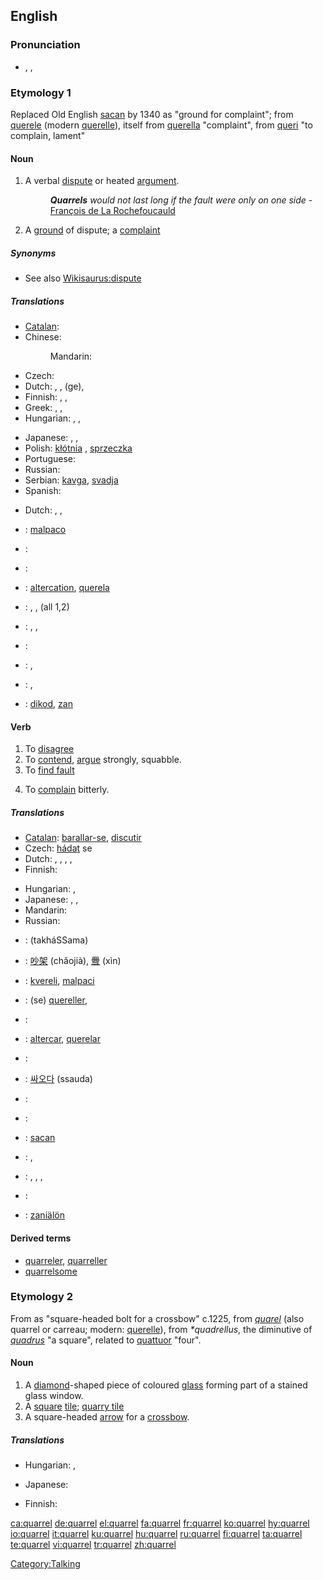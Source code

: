 ==English==
{{wikipedia}}

===Pronunciation===
* {{enPR|'kwôrəl}}, {{IPA|/ˈkwɒrəl/}}, {{SAMPA|/"kwQr@l/}}
*: {{rhymes|ɒrəl}}

===Etymology 1===
Replaced Old English [[sacan]] by 1340 as "ground for complaint"; from {{etyl|fro}} [[querele]] (modern [[querelle]]), itself from {{etyl|fro}} [[querella]] "complaint", from [[queri]] "to complain, lament"

====Noun====
{{en-noun}}

# A verbal [[dispute]] or heated [[argument]].
#: '''''Quarrels''' would not last long if the fault were only on one side'' - [[q:François de La Rochefoucauld|François de La Rochefoucauld]]
# A [[ground]] of dispute; a [[complaint]]

=====Synonyms=====
* See also [[Wikisaurus:dispute]]

=====Translations=====
{{trans-top|verbal dispute or heated argument}}
* [[Catalan]]: {{t|ca|baralla|f}}
* Chinese:
*: Mandarin: {{t|zh|吵架|tr=chǎojià|sc=Hani}}
* Czech: {{t-|cs|hádka|f}}
* Dutch: {{t-|nl|onenigheid|f}}, {{t|nl|dispuut|n}}, (ge){{t+|nl|ruzie|f}}, {{t-|nl|twist}}
* Finnish: {{t+|fi|riita}}, {{t-|fi|kiista}}, {{t+|fi|kina}}
* Greek: {{t+|el|καβγάς|sc=Grek}}, {{t|el|τσακωμός|sc=Grek}}, {{t|el|λογομαχία|sc=Grek}}
* Hungarian: {{t|hu|veszekedés}}, {{t|hu|perpatvar}}, {{t+|hu|vita}}
{{trans-mid}}
* Japanese: {{t|ja|言い争い|tr=iiarasoi|sc=Jpan}}, {{t-|ja|口論|tr=kōron|sc=Jpan}}, {{t-|ja|口喧嘩|tr=kuchigenka|sc=Jpan}}
* Polish: [[kłótnia]] {{f}}, [[sprzeczka]] {{f}}
* Portuguese: {{t+|pt|discussão|f}}
* Russian: {{t|ru|ссора|f|tr=ssóra|sc=Cyrl}}
* Serbian: [[kavga]], [[svadja]]
* Spanish: {{t-|es|discusión|f}}
{{trans-bottom}}

{{trans-top|ground of dispute; complaint}}
* Dutch: {{t|nl|geschilpunt|n}}, {{t|nl|dispuut|n}}, {{t+|nl|betwisting}}
{{trans-mid}}
{{trans-bottom}}

{{checktrans-top}}
* {{ttbc|Esperanto}}: [[malpaco]]
* {{ttbc|French}}: {{t+|fr|querelle|f}}
* {{ttbc|German}}: {{t+|de|Streit|m}}
* {{ttbc|Interlingua}}: [[altercation]], [[querela]]
* {{ttbc|Italian}}: {{t+|it|lite|f}}, {{t-|it|bega|f}}, {{t+|it|contesa|f}} (all 1,2)
{{checktrans-mid}}
* {{ttbc|Latin}}: {{t|la|jurgium}}, {{t|la|altercatio|f}}, {{t|la|rixa}}
* {{ttbc|Norwegian}}: {{t-|no|krangel}}
* {{ttbc|Portuguese}}: {{t+|pt|discussão|f}}, {{t+|pt|querela|f}}
* {{ttbc|Spanish}}: {{t-|es|pelea|f}}, {{t-|es|riña|f}}
* {{ttbc|Volapük}}: [[dikod]], [[zan]]
{{checktrans-bottom}}

====Verb====
{{en-verb|quarrels|2='''[[quarrelling]]''' {{i|UK}} ''or'' '''[[quarreling]]'''<!-- according to Chambers dictionary --> {{i|US}}|3='''[[quarrelled]]''' {{i|UK}} ''or'' '''[[quarreled]]''' {{i|US}}}}
{{intransitive}}

# To [[disagree]]
# To [[contend]], [[argue]] strongly, squabble.
# To [[find fault]]
# {{rfv-sense}} To [[complain]] bitterly.

=====Translations=====
{{trans-see|disagree}}

{{trans-top|to contend, argue strongly, squabble}}
* [[Catalan]]: [[barallar-se]], [[discutir]]
* Czech: [[hádat]] se
* Dutch: {{t|nl|bekvechten}}, {{t|nl|ruzieën}}, {{t|nl|ruzie maken}}, {{t|nl|redetwisten}}, {{t|nl|twisten}}
* Finnish: {{t+|fi|riidellä}}
{{trans-mid}}
* Hungarian: {{t+|hu|veszekszik}}, {{t|hu|veszekedik}}
* Japanese: {{t|ja|言い争う|tr=iiarasou|sc=Jpan}}, {{t|ja|口論する|tr=kōron suru|sc=Jpan}}, {{t|ja|口喧嘩する|tr=kuchigenka suru|sc=Jpan}}
* Mandarin: {{t|zh|吵架|tr=chǎojià|sc=Hani}}
* Russian: {{t+|ru|ссориться|tr=ssórit’s’a|sc=Cyrl}} {{impf}}
{{trans-bottom}}

{{trans-top|to find fault}}
{{trans-mid}}
{{trans-bottom}}

{{checktrans-top}}
* {{ttbc|Arabic}}: {{Arab|[[تخاصم]]}} (takháSSama)
* {{ttbc|Chinese}}: [[吵架]] (chǎojià), [[釁]] (xìn)
* {{ttbc|Esperanto}}: [[kvereli]], [[malpaci]]
* {{ttbc|French}}: (se) [[quereller]], {{t|fr|disputer}}
* {{ttbc|German}}: {{t|de|streiten}}
* {{ttbc|Interlingua}}: [[altercar]], [[querelar]]
* {{ttbc|Italian}}: {{t|it|litigare}}
{{checktrans-mid}}
* {{ttbc|Korean}}: [[싸오다]] (ssauda)
* {{ttbc|Latin}}: {{t|la|jurgare}}
* {{ttbc|Norwegian}}: {{t|no|krangle}}
* {{ttbc|Old English}}: [[sacan]]
* {{ttbc|Portuguese}}: {{t|pt|disputar}}, {{t|pt|discutir}}
* {{ttbc|Spanish}}: {{t|es|disputar}}, {{t|es|discutir}}, {{t|es|pelearse}}, {{t|es|quejarse}}
* {{ttbc|Swedish}}: {{t|sv|gräla}}
* {{ttbc|Volapük}}: [[zaniälön]]
{{checktrans-bottom}}

====Derived terms====
* [[quarreler]], [[quarreller]]
* [[quarrelsome]]

===Etymology 2===
From {{etyl|enm}} as "square-headed bolt for a crossbow" c.1225, from  {{etyl|fro}} ''[[quarel]]'' (also quarrel or carreau; modern: [[querelle]]), from {{VL.}} ''*quadrellus'', the diminutive of {{etyl|la}} ''[[quadrus]]'' "a square", related to [[quattuor]] "four".

====Noun====
{{en-noun}}

# A [[diamond]]-shaped piece of coloured [[glass]] forming part of a stained glass window.
# A [[square]] [[tile]]; [[quarry tile]]
# A square-headed [[arrow]] for a [[crossbow]].

=====Translations=====
{{trans-top|diamond-shaped piece of coloured glass forming part of a stained glass window}}
{{trans-mid}}
{{trans-bottom}}

{{trans-top|square tile}}
* Hungarian: {{t|hu|burkolólap}}, {{t|hu|mozaiklap}}
{{trans-mid}}
* Japanese: {{t|ja|タイル|tr=tairu|sc=Jpan}}
{{trans-bottom}}

{{trans-top|square-headed arrow for a crossbow}}
* Finnish: {{t+|fi|vasama}}
{{trans-mid}}
{{trans-bottom}}

[[Category:Talking]]

[[ca:quarrel]]
[[de:quarrel]]
[[el:quarrel]]
[[fa:quarrel]]
[[fr:quarrel]]
[[ko:quarrel]]
[[hy:quarrel]]
[[io:quarrel]]
[[it:quarrel]]
[[ku:quarrel]]
[[hu:quarrel]]
[[ru:quarrel]]
[[fi:quarrel]]
[[ta:quarrel]]
[[te:quarrel]]
[[vi:quarrel]]
[[tr:quarrel]]
[[zh:quarrel]]
